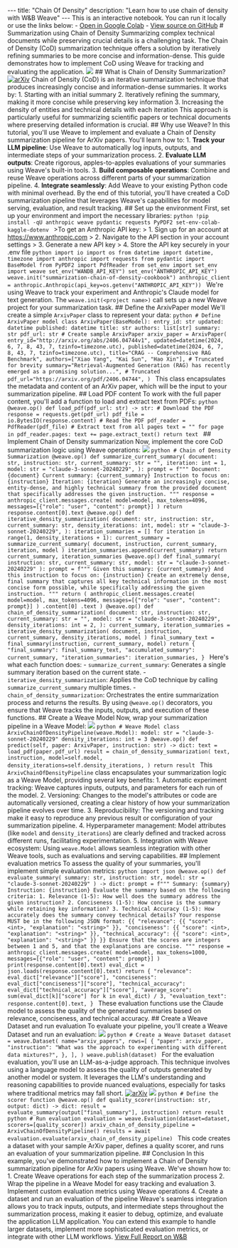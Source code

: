 --- title: "Chain Of Density" description: "Learn how to use chain of density with W&B Weave" --- <Note> This is an interactive notebook. You can run it locally or use the links below: - [Open in Google Colab](https://colab.research.google.com/github/wandb/weave/blob/master/docs/notebooks/chain_of_density.ipynb) - [View source on GitHub](https://github.com/wandb/weave/blob/master/docs/notebooks/chain_of_density.ipynb) </Note> # Summarization using Chain of Density Summarizing complex technical documents while preserving crucial details is a challenging task. The Chain of Density (CoD) summarization technique offers a solution by iteratively refining summaries to be more concise and information-dense. This guide demonstrates how to implement CoD using Weave for tracking and evaluating the application. ![](/images/cookbooks/../../media/summarization/eval_dash.png) ## What is Chain of Density Summarization? [![arXiv](https://img.shields.io/badge/arXiv-2309.04269-b31b1b.svg)](https://arxiv.org/abs/2309.04269) Chain of Density (CoD) is an iterative summarization technique that produces increasingly concise and information-dense summaries. It works by: 1. Starting with an initial summary 2. Iteratively refining the summary, making it more concise while preserving key information 3. Increasing the density of entities and technical details with each iteration This approach is particularly useful for summarizing scientific papers or technical documents where preserving detailed information is crucial. ## Why use Weave? In this tutorial, you'll use Weave to implement and evaluate a Chain of Density summarization pipeline for ArXiv papers. You'll learn how to: 1. **Track your LLM pipeline**: Use Weave to automatically log inputs, outputs, and intermediate steps of your summarization process. 2. **Evaluate LLM outputs**: Create rigorous, apples-to-apples evaluations of your summaries using Weave's built-in tools. 3. **Build composable operations**: Combine and reuse Weave operations across different parts of your summarization pipeline. 4. **Integrate seamlessly**: Add Weave to your existing Python code with minimal overhead. By the end of this tutorial, you'll have created a CoD summarization pipeline that leverages Weave's capabilities for model serving, evaluation, and result tracking. ## Set up the environment First, set up your environment and import the necessary libraries: ```python !pip install -qU anthropic weave pydantic requests PyPDF2 set-env-colab-kaggle-dotenv ``` >To get an Anthropic API key: > 1. Sign up for an account at https://www.anthropic.com > 2. Navigate to the API section in your account settings > 3. Generate a new API key > 4. Store the API key securely in your .env file ```python import io import os from datetime import datetime, timezone import anthropic import requests from pydantic import BaseModel from PyPDF2 import PdfReader from set_env import set_env import weave set_env("WANDB_API_KEY") set_env("ANTHROPIC_API_KEY") weave.init("summarization-chain-of-density-cookbook") anthropic_client = anthropic.Anthropic(api_key=os.getenv("ANTHROPIC_API_KEY")) ``` We're using Weave to track your experiment and Anthropic's Claude model for text generation. The `weave.init(<project name>)` call sets up a new Weave project for your summarization task. ## Define the ArxivPaper model We'll create a simple `ArxivPaper` class to represent your data: ```python # Define ArxivPaper model class ArxivPaper(BaseModel): entry_id: str updated: datetime published: datetime title: str authors: list[str] summary: str pdf_url: str # Create sample ArxivPaper arxiv_paper = ArxivPaper( entry_id="http://arxiv.org/abs/2406.04744v1", updated=datetime(2024, 6, 7, 8, 43, 7, tzinfo=timezone.utc), published=datetime(2024, 6, 7, 8, 43, 7, tzinfo=timezone.utc), title="CRAG -- Comprehensive RAG Benchmark", authors=["Xiao Yang", "Kai Sun", "Hao Xin"], # Truncated for brevity summary="Retrieval-Augmented Generation (RAG) has recently emerged as a promising solution...", # Truncated pdf_url="https://arxiv.org/pdf/2406.04744", ) ``` This class encapsulates the metadata and content of an ArXiv paper, which will be the input to your summarization pipeline. ## Load PDF content To work with the full paper content, you'll add a function to load and extract text from PDFs: ```python @weave.op() def load_pdf(pdf_url: str) -> str: # Download the PDF response = requests.get(pdf_url) pdf_file = io.BytesIO(response.content) # Read the PDF pdf_reader = PdfReader(pdf_file) # Extract text from all pages text = "" for page in pdf_reader.pages: text += page.extract_text() return text ``` ## Implement Chain of Density summarization Now, implement the core CoD summarization logic using Weave operations: ![](/images/cookbooks/../../media/summarization/summarization_trace.png) ```python # Chain of Density Summarization @weave.op() def summarize_current_summary( document: str, instruction: str, current_summary: str = "", iteration: int = 1, model: str = "claude-3-sonnet-20240229", ): prompt = f""" Document: {document} Current summary: {current_summary} Instruction to focus on: {instruction} Iteration: {iteration} Generate an increasingly concise, entity-dense, and highly technical summary from the provided document that specifically addresses the given instruction. """ response = anthropic_client.messages.create( model=model, max_tokens=4096, messages=[{"role": "user", "content": prompt}] ) return response.content[0].text @weave.op() def iterative_density_summarization( document: str, instruction: str, current_summary: str, density_iterations: int, model: str = "claude-3-sonnet-20240229", ): iteration_summaries = [] for iteration in range(1, density_iterations + 1): current_summary = summarize_current_summary( document, instruction, current_summary, iteration, model ) iteration_summaries.append(current_summary) return current_summary, iteration_summaries @weave.op() def final_summary( instruction: str, current_summary: str, model: str = "claude-3-sonnet-20240229" ): prompt = f""" Given this summary: {current_summary} And this instruction to focus on: {instruction} Create an extremely dense, final summary that captures all key technical information in the most concise form possible, while specifically addressing the given instruction. """ return ( anthropic_client.messages.create( model=model, max_tokens=4096, messages=[{"role": "user", "content": prompt}] ) .content[0] .text ) @weave.op() def chain_of_density_summarization( document: str, instruction: str, current_summary: str = "", model: str = "claude-3-sonnet-20240229", density_iterations: int = 2, ): current_summary, iteration_summaries = iterative_density_summarization( document, instruction, current_summary, density_iterations, model ) final_summary_text = final_summary(instruction, current_summary, model) return { "final_summary": final_summary_text, "accumulated_summary": current_summary, "iteration_summaries": iteration_summaries, } ``` Here's what each function does: - `summarize_current_summary`: Generates a single summary iteration based on the current state. - `iterative_density_summarization`: Applies the CoD technique by calling `summarize_current_summary` multiple times. - `chain_of_density_summarization`: Orchestrates the entire summarization process and returns the results. By using `@weave.op()` decorators, you ensure that Weave tracks the inputs, outputs, and execution of these functions. ## Create a Weave Model Now, wrap your summarization pipeline in a Weave Model: ![](/images/cookbooks/../../media/summarization/model.png) ```python # Weave Model class ArxivChainOfDensityPipeline(weave.Model): model: str = "claude-3-sonnet-20240229" density_iterations: int = 3 @weave.op() def predict(self, paper: ArxivPaper, instruction: str) -> dict: text = load_pdf(paper.pdf_url) result = chain_of_density_summarization( text, instruction, model=self.model, density_iterations=self.density_iterations, ) return result ``` This `ArxivChainOfDensityPipeline` class encapsulates your summarization logic as a Weave Model, providing several key benefits: 1. Automatic experiment tracking: Weave captures inputs, outputs, and parameters for each run of the model. 2. Versioning: Changes to the model's attributes or code are automatically versioned, creating a clear history of how your summarization pipeline evolves over time. 3. Reproducibility: The versioning and tracking make it easy to reproduce any previous result or configuration of your summarization pipeline. 4. Hyperparameter management: Model attributes (like `model` and `density_iterations`) are clearly defined and tracked across different runs, facilitating experimentation. 5. Integration with Weave ecosystem: Using `weave.Model` allows seamless integration with other Weave tools, such as evaluations and serving capabilities. ## Implement evaluation metrics To assess the quality of your summaries, you'll implement simple evaluation metrics: ```python import json @weave.op() def evaluate_summary( summary: str, instruction: str, model: str = "claude-3-sonnet-20240229" ) -> dict: prompt = f""" Summary: {summary} Instruction: {instruction} Evaluate the summary based on the following criteria: 1. Relevance (1-5): How well does the summary address the given instruction? 2. Conciseness (1-5): How concise is the summary while retaining key information? 3. Technical Accuracy (1-5): How accurately does the summary convey technical details? Your response MUST be in the following JSON format: {{ "relevance": {{ "score": <int>, "explanation": "<string>" }}, "conciseness": {{ "score": <int>, "explanation": "<string>" }}, "technical_accuracy": {{ "score": <int>, "explanation": "<string>" }} }} Ensure that the scores are integers between 1 and 5, and that the explanations are concise. """ response = anthropic_client.messages.create( model=model, max_tokens=1000, messages=[{"role": "user", "content": prompt}] ) print(response.content[0].text) eval_dict = json.loads(response.content[0].text) return { "relevance": eval_dict["relevance"]["score"], "conciseness": eval_dict["conciseness"]["score"], "technical_accuracy": eval_dict["technical_accuracy"]["score"], "average_score": sum(eval_dict[k]["score"] for k in eval_dict) / 3, "evaluation_text": response.content[0].text, } ``` These evaluation functions use the Claude model to assess the quality of the generated summaries based on relevance, conciseness, and technical accuracy. ## Create a Weave Dataset and run evaluation To evaluate your pipeline, you'll create a Weave Dataset and run an evaluation: ![](/images/cookbooks/../../media/summarization/dataset.png) ```python # Create a Weave Dataset dataset = weave.Dataset( name="arxiv_papers", rows=[ { "paper": arxiv_paper, "instruction": "What was the approach to experimenting with different data mixtures?", }, ], ) weave.publish(dataset) ``` For the evaluation evaluation, you'll use an LLM-as-a-judge approach. This technique involves using a language model to assess the quality of outputs generated by another model or system. It leverages the LLM's understanding and reasoning capabilities to provide nuanced evaluations, especially for tasks where traditional metrics may fall short. [![arXiv](https://img.shields.io/badge/arXiv-2306.05685-b31b1b.svg)](https://arxiv.org/abs/2306.05685) ![](/images/cookbooks/../../media/summarization/eval_dash.png) ```python # Define the scorer function @weave.op() def quality_scorer(instruction: str, output: dict) -> dict: result = evaluate_summary(output["final_summary"], instruction) return result python # Run evaluation evaluation = weave.Evaluation(dataset=dataset, scorers=[quality_scorer]) arxiv_chain_of_density_pipeline = ArxivChainOfDensityPipeline() results = await evaluation.evaluate(arxiv_chain_of_density_pipeline) ``` This code creates a dataset with your sample ArXiv paper, defines a quality scorer, and runs an evaluation of your summarization pipeline. ## Conclusion In this example, you've demonstrated how to implement a Chain of Density summarization pipeline for ArXiv papers using Weave. We've shown how to: 1. Create Weave operations for each step of the summarization process 2. Wrap the pipeline in a Weave Model for easy tracking and evaluation 3. Implement custom evaluation metrics using Weave operations 4. Create a dataset and run an evaluation of the pipeline Weave's seamless integration allows you to track inputs, outputs, and intermediate steps throughout the summarization process, making it easier to debug, optimize, and evaluate the application LLM application. You can extend this example to handle larger datasets, implement more sophisticated evaluation metrics, or integrate with other LLM workflows. <a href="https://wandb.ai/wandb_fc/arxiv-reader/reports/Building-a-bot-to-summarize-arXiv-papers-as-PDFs-using-Anthrophic-and-W-B-Weave--Vmlldzo4Nzg0ODI4" target="_blank" rel="noopener noreferrer" className="button button--primary button--lg" > View Full Report on W&B </a>